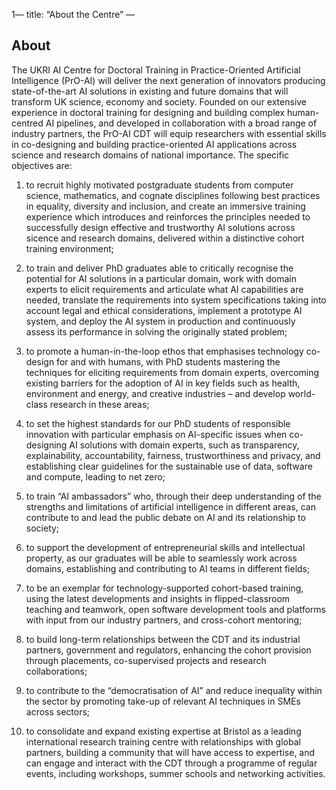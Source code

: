 1---
title: "About the Centre"
---

## About

The UKRI AI Centre for Doctoral Training in Practice-Oriented Artificial Intelligence (PrO-AI) will deliver the next generation of innovators producing state-of-the-art AI solutions in existing and future domains that will transform UK science, economy and society. Founded on our extensive experience in doctoral training for designing and building complex human-centred AI pipelines, and developed in collaboration with a broad range of industry partners, the PrO-AI CDT will equip researchers with essential skills in co-designing and building practice-oriented AI applications across science and research domains of national importance. The specific objectives are:

1. to recruit highly motivated postgraduate students from computer science, mathematics, and cognate disciplines following best practices in equality, diversity and inclusion, and create an immersive training experience which introduces and reinforces the principles needed to successfully design effective and trustworthy AI solutions across sicence and research domains, delivered within a distinctive cohort training environment;

2. to train and deliver PhD graduates able to critically recognise the potential for AI solutions in a particular domain, work with domain experts to elicit requirements and articulate what AI capabilities are needed, translate the requirements into system specifications taking into account legal and ethical considerations, implement a prototype AI system, and deploy the AI system in production and continuously assess its performance in solving the originally stated problem;

3. to promote a human-in-the-loop ethos that emphasises technology co-design for and with humans, with PhD students mastering the techniques for eliciting requirements from domain experts, overcoming existing barriers for the adoption of AI in key fields such as health, environment and energy, and creative industries -- and develop world-class research in these areas;

4. to set the highest standards for our PhD students of responsible innovation with particular emphasis on AI-specific issues when co-designing AI solutions with domain experts, such as transparency, explainability, accountability, fairness, trustworthiness and privacy, and establishing clear guidelines for the sustainable use of data, software and compute, leading to net zero;

5. to train "AI ambassadors" who, through their deep understanding of the strengths and limitations of artificial intelligence in different areas, can contribute to and lead the public debate on AI and its relationship to society;

6. to support the development of entrepreneurial skills and intellectual property, as our graduates will be able to seamlessly work across domains, establishing and contributing to AI teams in different fields;

7. to be an exemplar for technology-supported cohort-based training, using the latest developments and insights in flipped-classroom teaching and teamwork, open software development tools and platforms with input from our industry partners, and cross-cohort mentoring;

8. to build long-term relationships between the CDT and its industrial partners, government and regulators, enhancing the cohort provision through placements, co-supervised projects and research collaborations;

9. to contribute to the "democratisation of AI" and reduce inequality within the sector by promoting take-up of relevant AI techniques in SMEs across sectors;

10. to consolidate and expand existing expertise at Bristol as a leading international research training centre with relationships with global partners, building a community that will have access to expertise, and can engage and interact with the CDT through a programme of regular events, including workshops, summer schools and networking activities.